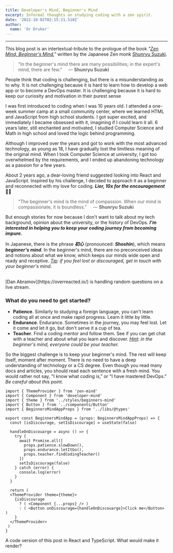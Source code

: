 ```yaml
---
title: Developer's Mind, Beginner's Mind
excerpt: Informal thoughts on studying coding with a zen spirit.
date: '2022-10-02T02:15:21.510Z'
author:
  name: 'Or Druker'
---
```


<hr />

This blog post is an intertextual-tribute to the prologue of the book _"[Zen Mind, Beginner's Mind](https://www.shambhala.com/zen-mind-beginner-s-mind-1796.html),"_ written by the Japanese Zen monk [Shunryu Suzuki](https://en.wikipedia.org/wiki/Shunry%C5%AB_Suzuki).

> "In the beginner's mind there are many possibilities; in the expert's mind, there are few." &nbsp;&nbsp;&nbsp;&nbsp;— **Shunryu Suzuki**

People think that coding is challenging, but there is a misunderstanding as to why.
It is not challenging because it is hard to learn how to develop a web app or to become a DevOps master.
It is challenging because it is hard to keep our curiosity and motivation in their purest sense<br />

I was first introduced to coding when I was 10 years old.
I attended a one-week summer camp at a small community center, where we learned HTML and JavaScript from high school students.
I got super excited, and immediately I became obsessed with it, imagining if I could learn it all.
6 years later, still enchanted and motivated, I studied Computer Science and Math in high school and loved the logic behind programming.<br />

Although I improved over the years and got to work with the most advanced technology, as young as 18, I have gradually lost the limitless meaning of the original mind.
When I took Computer Science at university, I got too overwhelmed by the requirements, and I ended up abandoning technology as a passion for a few years.

About 2 years ago, a dear-loving friend suggested looking into React and JavaScript.
Inspired by his challenge, I decided to approach it as a beginner and reconnected with my love for coding.
**_Lior, 10x for the encouragement_** 🙏🏼<br />

> "The beginner's mind is the mind of compassion. When our mind is compassionate, it is boundless." &nbsp;&nbsp;&nbsp;&nbsp;— **Shunryu Suzuki**

But enough stories for now because I don't want to talk about my tech background, opinion about the university, or the history of DevOps.
**_I'm interested in helping you to keep your coding journey from becoming impure._** <br />

In Japanese, there is the phrase **_初心_** (pronounced: **_Shoshin_**), which means **_beginner's mind_**.
In the beginner's mind, there are no preconceived ideas and notions about what we know, which keeps our minds wide open and ready and receptive.
_<u>Tip</u>: if you feel lost or discouraged, get in touch with your beginner's mind_.

<br />
<Youtube
  uid="mvl_zHwIBeA?start=360&end=175"
  title="Dan Abramov responded to a random question"
/>
<figcaption>
  [Dan Abramov](https://overreacted.io/) is handling random questions on a live
  stream.
</figcaption>

### What do you need to get started?

- **Patience**. Similarly to studying a foreign language, you can't learn coding all at once and make rapid progress. Learn it little by little.
- **Endurance**. Endurance. Sometimes in the journey, you may feel lost. Let it come and let it go, but don't serve it a cup of tea.
- **Teacher**. Find a coding mentor and follow them. See if you can get chat with a teacher and about what you learn and discover. _<u>Hint</u>: in the beginner's mind, everyone could be your teacher._

So the biggest challenge is to keep your beginner's mind. The rest will keep itself, moment after moment.
There is no need to have a deep understanding of technology or a CS degree.
Even though you read many docs and articles, you should read each sentence with a fresh mind.
You would rather not say, "I know what coding is," or "I have mastered DevOps."
_Be careful about this point._

```JSX
import { ThemeProvider } from 'zen-mind'
import { Component } from 'developer-mind'
import { theme } from '../styles/beginners-mind'
import { Button } from '../components/Button'
import { BeginnersMindAppProps } from '../libs/@types'

export const BeginnersMindApp = (props: BeginnersMindAppProps) => {
  const [isDiscourage, setIsDiscourage] = useState(false)

  handleOnDiscouarge = async () => {
    try {
      await Promise.all([
        props.patience.slowDown(),
        props.endurance.letItGo(),
        props.teacher.findCodingTeacher()
      ])
      setIsDiscourage(false)
    } catch (error) {
      console.log(error)
    }
  }

  return (
  <ThemeProvider theme={theme}>
    {isDiscourage
      ? ( <Component {...props} /> )
      : ( <Button onDiscourage={handleOnDiscouarge}>Click me</Button> )
    }
  </ThemeProvider>
 )
}
```

<figcaption>
  A code version of this post in React and TypeScript. What would make it
  render?
</figcaption>
